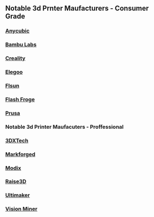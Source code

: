 ## Notable 3d Prnter Maufacturers - Consumer Grade 


### [Anycubic](https://store.anycubic.com/collections/fdm-printer)

### [Bambu Labs](https://us.store.bambulab.com/collections/3d-printer)

### [Creality](https://www.creality.com/)

### [Elegoo](https://us.elegoo.com/collections/fdm-printers)

### [Flsun](https://us.store.flsun3d.com/collections/3d-printers)

### [Flash Froge](https://www.flashforge.com/?srsltid=AfmBOorDPb4MgKjDucqeSqXoUB_b-NYG9Usy6yhm1OC67l2MnTS0stdr)

### [Prusa](https://www.prusa3d.com/category/3d-printers/)

### Notable 3d Printer Maufacuters - Proffessional 

### [3DXTech](https://www.3dxtech.com/pages/3d-printer)

### [Markforged](https://markforged.com/3d-printers)

### [Modix]( https://www.modix3d.com/online-shop/)

### [Raise3D](https://www.raise3d.com/3d-printers/)

### [Ultimaker](https://ultimaker.com/3d-printers/)

### [Vision Miner](https://visionminer.com/collections/3d-printers)
